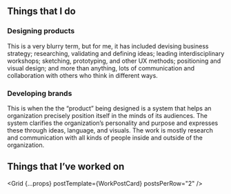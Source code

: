 

## Things that I do

<div class="two-up">
  <div>

### Designing products
This is a very blurry term, but for me, it has included devising business strategy; researching, validating and defining ideas; leading interdisciplinary workshops; sketching, prototyping, and other UX methods; positioning and visual design; and more than anything, lots of communication and collaboration with others who think in different ways.
  
  </div>
  <div>

### Developing brands
This is when the the “product” being designed is a system that helps an organization precisely position itself in the minds of its audiences. The system clarifies the organization’s personality and purpose and expresses these through ideas, language, and visuals. The work is mostly research and communication with all kinds of people inside and outside of the organization.  

  </div>
</div>

## Things that I’ve worked&nbsp;on
<Grid {...props} postTemplate={WorkPostCard} postsPerRow="2" />

